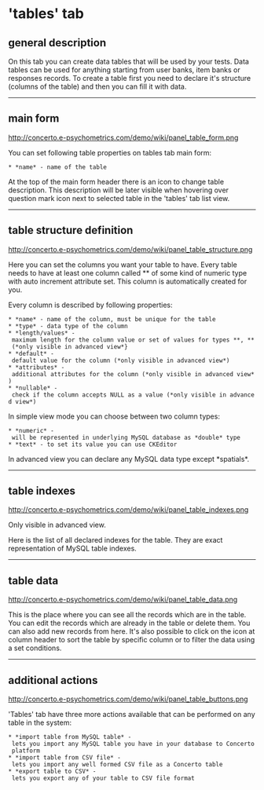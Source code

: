 ='tables' tab=

==general description==

On this tab you can create data tables that will be used by your tests. Data tables can be used for anything starting from user banks, item banks or responses records. To create a table first you need to declare it's structure (columns of the table) and then you can fill it with data.

----

==main form==

http://concerto.e-psychometrics.com/demo/wiki/panel_table_form.png

You can set following table properties on tables tab main form:

 * *name* - name of the table

At the top of the main form header there is an icon to change table description. This description will be later visible when hovering over question mark icon next to selected table in the 'tables' tab list view.

----

==table structure definition==

http://concerto.e-psychometrics.com/demo/wiki/panel_table_structure.png

Here you can set the columns you want your table to have. Every table needs to have at least one column called *{{{id}}}* of some kind of numeric type with auto increment attribute set. This column is automatically created for you.

Every column is described by following properties:

 * *name* - name of the column, must be unique for the table
 * *type* - data type of the column
 * *length/values* - maximum length for the column value or set of values for types *{{{enum}}}*, *{{{set}}}* (*only visible in advanced view*}
 * *default* - default value for the column (*only visible in advanced view*)
 * *attributes* - additional attributes for the column (*only visible in advanced view*)
 * *nullable* - check if the column accepts NULL as a value (*only visible in advanced view*)

In simple view mode you can choose between two column types:

 * *numeric* - will be represented in underlying MySQL database as *double* type
 * *text* - to set its value you can use CKEditor

In advanced view you can declare any MySQL data type except *spatials*.

----

==table indexes==

http://concerto.e-psychometrics.com/demo/wiki/panel_table_indexes.png

Only visible in advanced view.

Here is the list of all declared indexes for the table. They are exact representation of MySQL table indexes. 

----

==table data==

http://concerto.e-psychometrics.com/demo/wiki/panel_table_data.png

This is the place where you can see all the records which are in the table. You can edit the records which are already in the table or delete them. You can also add new records from here. It's also possible to click on the icon at column header to sort the table by specific column or to filter the data using a set conditions.

----

==additional actions==

http://concerto.e-psychometrics.com/demo/wiki/panel_table_buttons.png

'Tables' tab have three more actions available that can be performed on any table in the system:

 * *import table from MySQL table* - lets you import any MySQL table you have in your database to Concerto platform
 * *import table from CSV file* - lets you import any well formed CSV file as a Concerto table
 * *export table to CSV* - lets you export any of your table to CSV file format